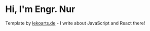 # Hi, I'm Engr. Nur

Template by [lekoarts.de](google.com) - I write about JavaScript and React there!

